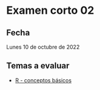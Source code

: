 # Examen corto 02 {.unnumbered}

## Fecha {.unnumbered}

Lunes 10 de octubre de 2022

## Temas a evaluar {.unnumbered}

-   [R - conceptos básicos](https://pf0953-programacionr.github.io/2022-ii/05-r-conceptos_basicos.html)